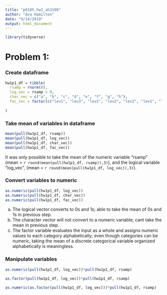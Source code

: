 ```yaml
---
title: "p8105_hw1_ah3108"
author: "Ava Hamilton"
date: "9/14/2019"
output: html_document
---
```



```r
library(tidyverse)
```

# Problem 1:

### Create dataframe
```r

hw1p1_df = tibble(
  rsamp = rnorm(8),
  log_vec = rsamp > 0,
  char_vec = c("a", "b", "c", "d", "e", "f", "g", "h"),
  fac_vec = factor(c("lev1", "lev3", "lev2", "lev2", "lev2", "lev1", "lev3", "lev3"))
  
)

```

### Take mean of variables in dataframe

```r

mean(pull(hw1p1_df, rsamp))
mean(pull(hw1p1_df, log_vec))
mean(pull(hw1p1_df, char_vec))
mean(pull(hw1p1_df, fac_vec))

```

It was only possible to take the mean of the numeric variable "rsamp" (mean = `r round(mean(pull(hw1p1_df, rsamp)),3)`), and the logical variable "log_vec", (mean = `r round(mean(pull(hw1p1_df, log_vec)),3)`).


### Convert variables to numeric

```r

as.numeric(pull(hw1p1_df, log_vec))
as.numeric(pull(hw1p1_df, char_vec))
as.numeric(pull(hw1p1_df, fac_vec))
```

a. The logical vector converts to 0s and 1s; able to take the mean of 0s and 1s in previous step.
b. The character vector will not convert to a numeric variable; cant take the mean in previous step.
c. The factor variable evaluates the input as a whole and assigns numeric values to each category alphabetically; even though categories can be numeric, taking the mean of a discrete categorical variable organized alphabetically is meaningless.



### Manipulate variables

```r
as.numeric(pull(hw1p1_df, log_vec))*pull(hw1p1_df, rsamp)

as.factor(pull(hw1p1_df, log_vec))*pull(hw1p1_df, rsamp)

as.numeric(as.factor(pull(hw1p1_df, log_vec)))*pull(hw1p1_df, rsamp)
```

